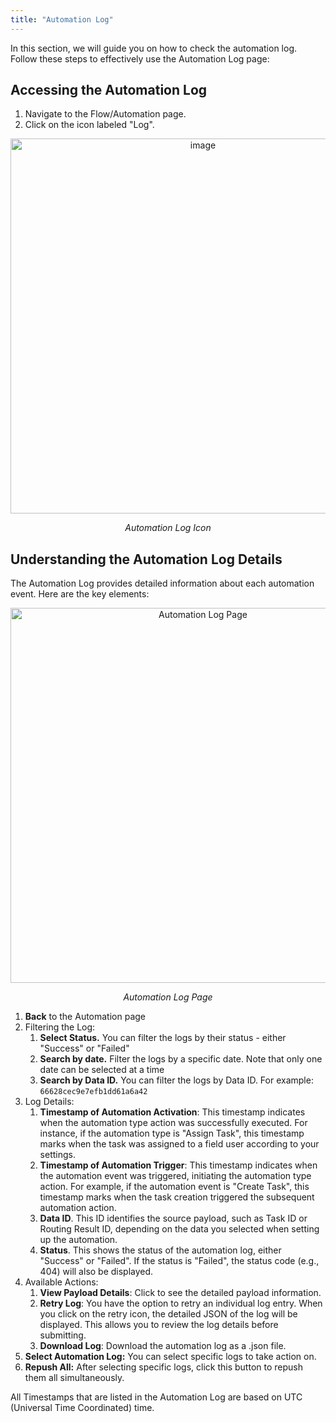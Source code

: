 ```yaml
---
title: "Automation Log"
---
```



In this section, we will guide you on how to check the automation log. Follow these steps to effectively use the Automation Log page:
## Accessing the Automation Log

1. Navigate to the Flow/Automation page.
2. Click on the icon labeled "Log".

<div align="center">
  <img src="https://t3837933.p.clickup-attachments.com/t3837933/3b813731-3c2f-4768-abd3-10ac427e1695/image.png" alt="image" width="600" />
  <p><i>Automation Log Icon</i></p>
</div>

## Understanding the Automation Log Details

The Automation Log provides detailed information about each automation event. Here are the key elements:

<div align="center">
  <img src="https://t3837933.p.clickup-attachments.com/t3837933/9b7f8c80-3d47-4cc8-8f43-69cd7600b574/image.png" alt="Automation Log Page" width="600" />
  <p><i>Automation Log Page</i></p>
</div>

1. **Back** to the Automation page
2. Filtering the Log:
    1. **Select Status.** You can filter the logs by their status - either "Success" or "Failed"
    2. **Search by date.** Filter the logs by a specific date. Note that only one date can be selected at a time
    3. **Search by Data ID.** You can filter the logs by Data ID. For example: `66628cec9e7efb1dd61a6a42`
3. Log Details:
    1. **Timestamp of Automation Activation**: This timestamp indicates when the automation type action was successfully executed. For instance, if the automation type is "Assign Task", this timestamp marks when the task was assigned to a field user according to your settings.
    2. **Timestamp of Automation Trigger**: This timestamp indicates when the automation event was triggered, initiating the automation type action. For example, if the automation event is "Create Task", this timestamp marks when the task creation triggered the subsequent automation action.
    3. **Data ID**. This ID identifies the source payload, such as Task ID or Routing Result ID, depending on the data you selected when setting up the automation.
    4. **Status**. This shows the status of the automation log, either "Success" or "Failed". If the status is "Failed", the status code (e.g., 404) will also be displayed.
4. Available Actions:
    1. **View Payload Details**: Click to see the detailed payload information.
    2. **Retry Log**: You have the option to retry an individual log entry. When you click on the retry icon, the detailed JSON of the log will be displayed. This allows you to review the log details before submitting.
    3. **Download Log**: Download the automation log as a .json file.
5. **Select Automation Log:** You can select specific logs to take action on.
6. **Repush All:** After selecting specific logs, click this button to repush them all simultaneously.

All Timestamps that are listed in the Automation Log are based on UTC (Universal Time Coordinated) time.
